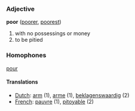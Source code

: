 ===Adjective===

'''poor''' ([[poorer]], [[poorest]])

# with no possessings or money
# to be pitied

===Homophones===
[[pour]]

====Translations====
*[[Dutch]]: [[arm]] (1), [[arme]] (1), [[beklagenswaardig]] (2)
*[[French]]: [[pauvre]] (1), [[pitoyable]] (2)